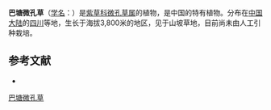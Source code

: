 {{Speciesbox
| name = 巴塘微孔草
| status = 
| status_system = 
| image =
| genus = Microula
| species = ciliaris
| authority = (Bur. et Franch.) Johnst.
}}

'''巴塘微孔草'''（[[学名|学名]]：{{lang|la|''Microula ciliaris''}}）是[[紫草科|紫草科]][[微孔草属|微孔草属]]的植物，是中国的特有植物。分布在[[中国大陆|中国大陆]]的[[四川|四川]]等地，生长于海拔3,800米的地区，见于山坡草地，目前尚未由人工引种栽培。

== 参考文献 ==
<div class="references-small">
* {{cite web| url =http://www.bioinfo.cn/db05/KmzwSpecies.php?action=view&id=1876| title =巴塘微孔草| work =《中国高等植物数据库全库》| publisher =中国科学院微生物研究所| author =昆明植物研究所| accessdate =2009-02-22| deadurl =yes| archiveurl =https://web.archive.org/web/20160305094816/http://www.bioinfo.cn/db05/KmzwSpecies.php?action=view&id=1876| archivedate =2016-03-05}}
</div>
{{Taxonbar|from=Q11058767}}

[[Category:微孔草属|巴塘微孔草]]


{{植物小作品}}